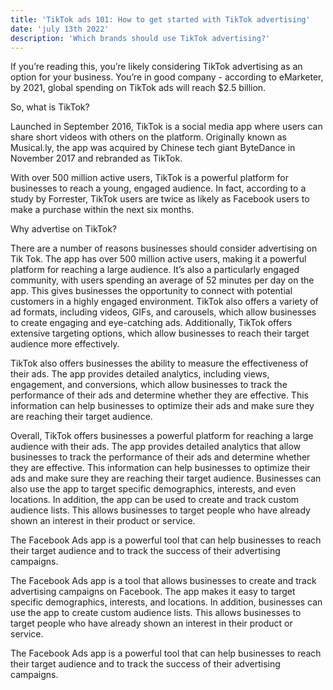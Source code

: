 ```yaml
---
title: 'TikTok ads 101: How to get started with TikTok advertising'
date: 'july 13th 2022'
description: 'Which brands should use TikTok advertising?'
---
```


If you’re reading this, you’re likely considering TikTok advertising as an option for your business. You’re in good company - according to eMarketer, by 2021, global spending on TikTok ads will reach $2.5 billion.

So, what is TikTok?

Launched in September 2016, TikTok is a social media app where users can share short videos with others on the platform. Originally known as Musical.ly, the app was acquired by Chinese tech giant ByteDance in November 2017 and rebranded as TikTok.

With over 500 million active users, TikTok is a powerful platform for businesses to reach a young, engaged audience. In fact, according to a study by Forrester, TikTok users are twice as likely as Facebook users to make a purchase within the next six months.

Why advertise on TikTok?

There are a number of reasons businesses should consider advertising on Tik Tok. The app has over 500 million active users, making it a powerful platform for reaching a large audience. It’s also a particularly engaged community, with users spending an average of 52 minutes per day on the app. This gives businesses the opportunity to connect with potential customers in a highly engaged environment. TikTok also offers a variety of ad formats, including videos, GIFs, and carousels, which allow businesses to create engaging and eye-catching ads. Additionally, TikTok offers extensive targeting options, which allow businesses to reach their target audience more effectively.

TikTok also offers businesses the ability to measure the effectiveness of their ads. The app provides detailed analytics, including views, engagement, and conversions, which allow businesses to track the performance of their ads and determine whether they are effective. This information can help businesses to optimize their ads and make sure they are reaching their target audience.

Overall, TikTok offers businesses a powerful platform for reaching a large audience with their ads. The app provides detailed analytics that allow businesses to track the performance of their ads and determine whether they are effective. This information can help businesses to optimize their ads and make sure they are reaching their target audience. Businesses can also use the app to target specific demographics, interests, and even locations. In addition, the app can be used to create and track custom audience lists. This allows businesses to target people who have already shown an interest in their product or service.

The Facebook Ads app is a powerful tool that can help businesses to reach their target audience and to track the success of their advertising campaigns.

The Facebook Ads app is a tool that allows businesses to create and track advertising campaigns on Facebook. The app makes it easy to target specific demographics, interests, and locations. In addition, businesses can use the app to create custom audience lists. This allows businesses to target people who have already shown an interest in their product or service.

The Facebook Ads app is a powerful tool that can help businesses to reach their target audience and to track the success of their advertising campaigns.